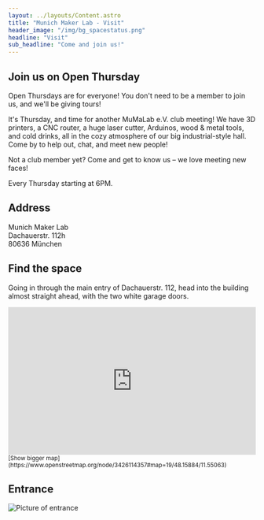 ```yaml
---
layout: ../layouts/Content.astro
title: "Munich Maker Lab - Visit"
header_image: "/img/bg_spacestatus.png"
headline: "Visit"
sub_headline: "Come and join us!"
---
```


## Join us on Open Thursday

Open Thursdays are for everyone! You don't need to be a member to join us, and we'll be giving tours!

It's Thursday, and time for another MuMaLab e.V. club meeting! We have 3D printers, a CNC router, a huge laser cutter, Arduinos, wood & metal tools, and cold drinks, all in the cozy atmosphere of our big industrial-style hall. Come by to help out, chat, and meet new people!

Not a club member yet? Come and get to know us – we love meeting new faces!

Every Thursday starting at 6PM. 

## Address

Munich Maker Lab  
Dachauerstr. 112h  
80636 München  

## Find the space

Going in through the main entry of Dachauerstr. 112, head into the building 
almost straight ahead, with the two white garage doors.

<iframe frameborder="0" scrolling="no" marginheight="0" marginwidth="0" 
src="https://www.openstreetmap.org/export/embed.html?bbox=11.548647880554201%2C48.15798972420428%2C11.551544666290285%2C48.15957318159677&amp;layer=mapnik&amp;marker=48.158780564401%2C11.550096273422241" 
style="width:100%;height:300px;"></iframe><br/>
<small>[Show bigger map](https://www.openstreetmap.org/node/3426114357#map=19/48.15884/11.55063)</small>

## Entrance

![Picture of entrance](../assets/entrance.jpg)